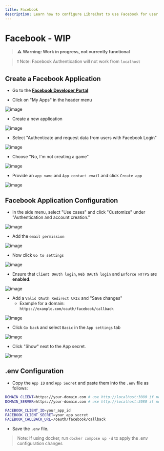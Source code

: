 ```yaml
---
title: Facebook
description: Learn how to configure LibreChat to use Facebook for user authentication.
---
```


# Facebook - WIP

> ⚠️ **Warning: Work in progress, not currently functional**

> ❗ Note: Facebook Authentication will not work from `localhost`

## Create a Facebook Application

- Go to the **[Facebook Developer Portal](https://developers.facebook.com/)**

- Click on "My Apps" in the header menu

![image](https://github.com/danny-avila/LibreChat/assets/32828263/b75ccb8b-d56b-41b7-8b0d-a32c2e762962)

- Create a new application

![image](https://github.com/danny-avila/LibreChat/assets/32828263/706f050d-5423-44cc-80f0-120913695d8f)

- Select "Authenticate and request data from users with Facebook Login"

![image](https://github.com/danny-avila/LibreChat/assets/32828263/2ebbb571-afe8-429e-ab39-be6e83d12c01)

- Choose "No, I'm not creating a game"

![image](https://github.com/danny-avila/LibreChat/assets/32828263/88b5160a-9c72-414a-bbcc-7717b81106f3)

- Provide an `app name` and `App contact email` and click `Create app`

![image](https://github.com/danny-avila/LibreChat/assets/32828263/e1282c9e-4e7d-4cbe-82c9-cc76967f83e1)

## Facebook Application Configuration

- In the side menu, select "Use cases" and click "Customize" under "Authentication and account creation."

![image](https://github.com/danny-avila/LibreChat/assets/32828263/39f4bb70-d9dc-4d1c-8443-2666fe56499b)

- Add the `email permission`

![image](https://github.com/danny-avila/LibreChat/assets/32828263/dfa20879-2cb8-4daf-883d-3790854afca0)

- Now click `Go to settings`

![image](https://github.com/danny-avila/LibreChat/assets/32828263/512213a2-bd8b-4fd3-96c7-0de6d3222ddd)

- Ensure that `Client OAuth login`, `Web OAuth login` and `Enforce HTTPS` are **enabled**.

![image](https://github.com/danny-avila/LibreChat/assets/32828263/3a7d935b-97bf-493b-b909-39ecf9b3432b)

- Add a `Valid OAuth Redirect URIs` and "Save changes"
  - Example for a domain: `https://example.com/oauth/facebook/callback`

![image](https://github.com/danny-avila/LibreChat/assets/32828263/ef8e54ee-a766-4871-9719-d4eff7a770b6)

- Click `Go back` and select `Basic` in the `App settings` tab

![image](https://github.com/danny-avila/LibreChat/assets/32828263/0d14f702-5183-422e-a12c-5d1b6031581b)

- Click "Show" next to the App secret.

![image](https://github.com/danny-avila/LibreChat/assets/32828263/9a009e37-2bb6-4da6-b5c7-9139c3db6185)

## .env Configuration

- Copy the `App ID` and `App Secret` and paste them into the `.env` file as follows:

```bash filename=".env"
DOMAIN_CLIENT=https://your-domain.com # use http://localhost:3080 if not using a custom domain
DOMAIN_SERVER=https://your-domain.com # use http://localhost:3080 if not using a custom domain

FACEBOOK_CLIENT_ID=your_app_id
FACEBOOK_CLIENT_SECRET=your_app_secret
FACEBOOK_CALLBACK_URL=/oauth/facebook/callback
```

- Save the `.env` file.

> Note: If using docker, run `docker compose up -d` to apply the .env configuration changes
